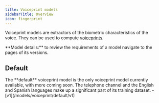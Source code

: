 ```yaml
---
title: Voiceprint models
sidebarTitle: Overview
icon: fingerprint
---
```


Voiceprint models are extractors of the biometric
characteristics of the voice. They can be used
to compute [voiceprints][1].

<Tip>
  **Model details:** to review the requirements of a model
  navigate to the pages of its versions.
</Tip>

## Default

<Tabs>
  <Tab title="Description">
    The **default** voiceprint model is the only voiceprint
    model currently available, with more coming soon. The
    telephone channel and the English and Spanish languages
    make up a significant part of its training dataset.
  </Tab>
  <Tab title="Versions">
    - [v1](/models/voiceprint/default/v1)
  </Tab>
</Tabs>

[1]: /api-reference/voiceprints
